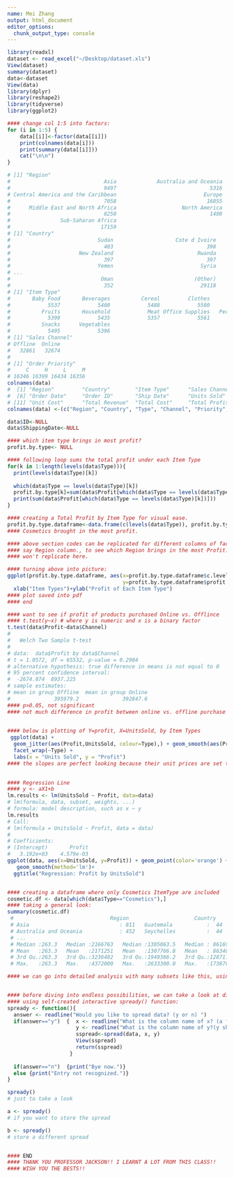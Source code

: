 ```yaml
---
name: Mei Zhang
output: html_document
editor_options: 
  chunk_output_type: console
---
```

```r
library(readxl)
dataset <- read_excel("~/Desktop/dataset.xls")
View(dataset)                                                                                           
summary(dataset)
data<-dataset
View(data)
library(dplyr)
library(reshape2)
library(tidyverse)
library(ggplot2)

#### change col 1:5 into factors:
for (i in 1:5) {
    data[[i]]<-factor(data[[i]])
    print(colnames(data[i]))
    print(summary(data[[i]]))
    cat("\n\n")
}

# [1] "Region"
#                              Asia             Australia and Oceania 
#                              9497                              5316 
# Central America and the Caribbean                            Europe 
#                              7058                             16855 
#      Middle East and North Africa                     North America 
#                              8250                              1400 
#                Sub-Saharan Africa 
#                             17159 
# [1] "Country"
#                            Sudan                    Cote d Ivoire 
#                              403                              398 
#                      New Zealand                           Rwanda 
#                              397                              397 
#                            Yemen                            Syria 
# ...
#                             Oman                          (Other) 
#                              352                            29118 
# [1] "Item Type"
#       Baby Food       Beverages          Cereal         Clothes       Cosmetics 
#            5537            5400            5488            5500            5524 
#          Fruits       Household            Meat Office Supplies   Personal Care 
#            5399            5435            5357            5561            5443 
#          Snacks      Vegetables 
#            5495            5396 
# [1] "Sales Channel"
# Offline  Online 
#   32861   32674 
# 
# [1] "Order Priority"
#     C     H     L     M 
# 16346 16399 16434 16356 
colnames(data)
#  [1] "Region"         "Country"        "Item Type"      "Sales Channel"  "Order Priority"
#  [6] "Order Date"     "Order ID"       "Ship Date"      "Units Sold"     "Unit Price"    
# [11] "Unit Cost"      "Total Revenue"  "Total Cost"     "Total Profit"  
colnames(data) <-(c("Region", "Country", "Type", "Channel", "Priority", "Date", "ID", "ShippingDate", "UnitsSold", "Price", "UnitCost", "Revenue", "Cost", "Profit"))

data$ID<-NULL
data$ShippingDate<-NULL

#### which item type brings in most profit?
profit.by.type<- NULL

#### following loop sums the total profit under each Item Type
for(k in 1:length(levels(data$Type))){
  print(levels(data$Type)[k])
  
  which(data$Type == levels(data$Type)[k])
  profit.by.type[k]=sum(data$Profit[which(data$Type == levels(data$Type)[k])])
  print(sum(data$Profit[which(data$Type == levels(data$Type)[k])]))
}

#### creating a Total Profit by Item Type for visual ease.
profit.by.type.dataframe<-data.frame(c(levels(data$Type)), profit.by.type)
#### Cosmetics brought in the most profit.

#### above section codes can be replicated for different columns of factor class,
#### say Region column., to see which Region brings in the most Profit.  
#### won't replicate here.

#### turning above into picture:
ggplot(profit.by.type.dataframe, aes(x=profit.by.type.dataframe$c.levels.data.Type., 
                                     y=profit.by.type.dataframe$profit.by.type))+geom_col()+
  xlab("Item Types")+ylab("Profit of Each Item Type")
#### plot saved into pdf
#### end

#### want to see if profit of products purchased Online vs. Offlince
#### t.test(y~x) # where y is numeric and x is a binary factor
t.test(data$Profit~data$Channel)
# 
# 	Welch Two Sample t-test
# 
# data:  data$Profit by data$Channel
# t = 1.0572, df = 65532, p-value = 0.2904
# alternative hypothesis: true difference in means is not equal to 0
# 95 percent confidence interval:
#  -2674.074  8937.225
# sample estimates:
# mean in group Offline  mean in group Online 
#              395979.2              392847.6 
#### p>0.05, not significant
#### not much difference in profit between online vs. offline purchase within 2010-2017
  

#### below is plotting of Y=profit, X=UnitsSold, by Item Types
 ggplot(data) +
  geom_jitter(aes(Profit,UnitsSold, colour=Type),) + geom_smooth(aes(Profit,UnitsSold, colour=Type), method=lm, se=FALSE) +
  facet_wrap(~Type) +
  labs(x = "Units Sold", y = "Profit")
#### the slopes are perfect looking because their unit prices are set the same...

 
#### Regression Line
#### y <- aX1+b
lm.results <- lm(UnitsSold ~ Profit, data=data)
# lm(formula, data, subset, weights, ...)
# formula: model description, such as x ~ y
lm.results
# Call:
# lm(formula = UnitsSold ~ Profit, data = data)
# 
# Coefficients:
# (Intercept)       Profit  
#   3.192e+03    4.579e-03  
ggplot(data, aes(x=UnitsSold, y=Profit)) + geom_point(color='orange') + 
   geom_smooth(method='lm')+
  ggtitle("Regression: Profit by UnitsSold")


#### creating a dataframe where only Cosmetics ItemType are included
cosmetic.df <- data[which(data$Type=="Cosmetics"),]
#### taking a general look:
summary(cosmetic.df)
 #                               Region                     Country            Type     
 # Asia                             : 811   Guatemala           :  44   Cosmetics:5524  
 # Australia and Oceania            : 452   Seychelles          :  44   Baby Food:   0  
 # ...  
 # Median :263.3   Median :2166763   Median :1305063.5   Median : 861699.7  
 # Mean   :263.3   Mean   :2171251   Mean   :1307766.8   Mean   : 863484.7  
 # 3rd Qu.:263.3   3rd Qu.:3236482   3rd Qu.:1949366.2   3rd Qu.:1287116.1  
 # Max.   :263.3   Max.   :4372000   Max.   :2633300.0   Max.   :1738700.0  

#### we can go into detailed analysis with many subsets like this, using same codes above.


#### before diving into endless possibilities, we can take a look at different data spreads
#### using self-created interactive spready() function:
spready <- function(){
  answer <- readline("Would you like to spread data? (y or n) ")
  if(answer=="y")  {  x <- readline("What is the column name of x? (a factored column) ")
                      y <- readline("What is the column name of y?(y should be numerical) ")
                      sspread<-spread(data, x, y)
                      View(sspread)
                      return(sspread)
                    }
                      
  if(answer=="n")  {print("Bye now.")}
  else {print("Entry not recognized.")}
}

spready()
# just to take a look

a <- spready() 
# if you want to store the spread

b <- spready() 
# store a different spread


#### END
#### THANK YOU PROFESSOR JACKSON!! I LEARNT A LOT FROM THIS CLASS!!
#### WISH YOU THE BESTS!!
```
